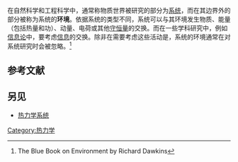 在自然科学和工程科学中，通常称物质世界被研究的部分为[[物理学系统|系统]]，而在其边界外的部分被称为系统的'''环境'''。依据系统的类型不同，系统可以与其环境发生物质、能量（包括热量和功）、动量、电荷或其他[[守恒量|守恒量]]的交换。而在一些学科研究中，例如[[信息论|信息论]]中，要考虑[[信息|信息]]的交换。除非在需要考虑这些活动是，系统的环境通常在对系统研究时会被忽略。<ref>The Blue Book on Environment by Richard Dawkins</ref>

==参考文献==
{{Reflist}}

==另见==
* [[热力学系统|热力学系统]]

[[Category:热力学|Category:热力学]]